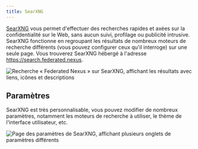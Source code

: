 ```yaml
---
title: SearXNG
---
```


[SearXNG](https://searxng.org) vous permet d'effectuer des recherches rapides et axées sur la confidentialité sur le Web, sans aucun suivi, profilage ou publicité intrusive. SearXNG fonctionne en regroupant les résultats de nombreux moteurs de recherche différents (vous pouvez configurer ceux qu'il interroge) sur une seule page. Vous trouverez SearXNG hébergé à l'adresse https://search.federated.nexus.

![Recherche « Federated Nexus » sur SearXNG, affichant les résultats avec liens, icônes et descriptions](../../../../images/searxng/search.png)

## Paramètres

SearXNG est très personnalisable, vous pouvez modifier de nombreux paramètres, notamment les moteurs de recherche à utiliser, le thème de l'interface utilisateur, etc.

![Page des paramètres de SearXNG, affichant plusieurs onglets de paramètres différents](../../../../images/searxng/settings.png)

